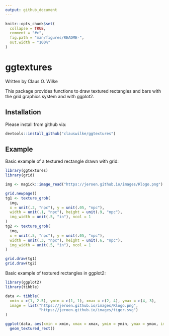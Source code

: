 ```yaml
---
output: github_document
---
```


<!-- README.md is generated from README.Rmd. Please edit that file -->

```r
knitr::opts_chunk$set(
  collapse = TRUE,
  comment = "#>",
  fig.path = "man/figures/README-",
  out.width = "100%"
)
```
# ggtextures

Written by Claus O. Wilke

This package provides functions to draw textured rectangles and bars with the grid graphics system and with ggplot2.

## Installation

Please install from github via:
``` r
devtools::install_github("clauswilke/ggtextures")
```

## Example

Basic example of a textured rectangle drawn with grid:
```r
library(ggtextures)
library(grid)

img <- magick::image_read("https://jeroen.github.io/images/Rlogo.png")

grid.newpage()
tg1 <- texture_grob(
  img,
  x = unit(.2, "npc"), y = unit(.05, "npc"),
  width = unit(.1, "npc"), height = unit(.9, "npc"),
  img_width = unit(.5, "in"), ncol = 1
)
tg2 <- texture_grob(
  img,
  x = unit(.5, "npc"), y = unit(.05, "npc"),
  width = unit(.3, "npc"), height = unit(.6, "npc"),
  img_width = unit(.5, "in"), ncol = 1
)

grid.draw(tg1)
grid.draw(tg2)
```

Basic example of textured rectangles in ggplot2:
```r
library(ggplot2)
library(tibble)

data <- tibble(
  xmin = c(1, 2.5), ymin = c(1, 1), xmax = c(2, 4), ymax = c(4, 3),
  image = list("https://jeroen.github.io/images/Rlogo.png",
               "https://jeroen.github.io/images/tiger.svg")
)

ggplot(data, aes(xmin = xmin, xmax = xmax, ymin = ymin, ymax = ymax, image = image)) +
  geom_textured_rect()
```
